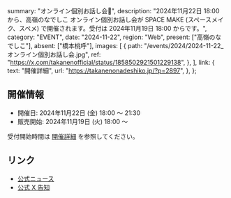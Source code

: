   summary: "オンライン個別お話し会📢",
  description:
    "2024年11月22日 18:00 から、高嶺のなでしこ オンライン個別お話し会が SPACE MAKE (スペースメイク、スペメ) で開催されます。受付は 2024年11月19日 18:00 からです。",
  category: "EVENT",
  date: "2024-11-22",
  region: "Web",
  present: ["高嶺のなでしこ"],
  absent: ["橋本桃呼"],
  images: [
    {
      path: "/events/2024/2024-11-22_オンライン個別お話し会.jpg",
      ref: "https://x.com/takanenofficial/status/1858502921501229138",
    },
  ],
  link: {
    text: "開催詳細",
    url: "https://takanenonadeshiko.jp/?p=2897",
  },
};

## 開催情報

- 開催日: 2024年11月22日 (金) 18:00 〜 21:30
- 販売開始: 2024年11月19日 (火) 18:00 〜

受付開始時間は [開催詳細](https://takanenonadeshiko.jp/?p=2897) を参照してください。

## リンク

- [公式ニュース](https://takanenonadeshiko.jp/?p=2897)
- [公式 X 告知](https://x.com/takanenofficial/status/1858502921501229138)
